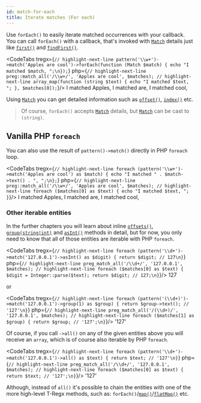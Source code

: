 ```yaml
---
id: match-for-each
title: Iterate matches (For each)
---
```



Use `forEach()` to easily iterate matched occurrences with your callback. You can call `forEach()` with a callback,
that's invoked with [`Match`] details just like [`first()`] and [`findFirst()`].

<CodeTabs
    tregx={`// highlight-next-line
pattern('\\w+')->match('Apples are cool')->forEach(function (Match $match) {
    echo "I matched $match, ";\n});`}
    php={`// highlight-next-line
preg::match_all('/\\w+/', 'Apples are cool', $matches);
// highlight-next-line
array_map(function (string $text) {
    echo "I matched $text, ";
}, $matches[0]);`}/>
<Result text>I matched Apples, I matched are, I matched cool, </Result>

Using [`Match`] you can get detailed information such as [`offset()`], [`index()`] etc.

> Of course, `forEach()` accepts [`Match`] details, but [`Match`] can be cast to `(string)`.

## Vanilla PHP `foreach`

You can also use the result of `pattern()->match()` directly in PHP `foreach` loop.

<CodeTabs
    tregx={`// highlight-next-line
foreach (pattern('\\w+')->match('Apples are cool') as $match) {
    echo "I matched " . $match->text() . ", ";\n};`}
    php={`// highlight-next-line
preg::match_all('/\\w+/', 'Apples are cool', $matches);
// highlight-next-line
foreach ($matches[0] as $text) {
    echo "I matched $text, ";
}`}/>
<Result text>I matched Apples, I matched are, I matched cool, </Result>

### Other iterable entities

In the further chapters you will learn about inline [`offsets()`], [`group(string|int)`] and [`asInt()`] methods in detail,
but for now, you only need to know that all of those entities are iterable with PHP `foreach`.

<CodeTabs
    tregx={`// highlight-next-line
foreach (pattern('\\d+')->match('127.0.0.1')->asInt() as $digit) {
    return $digit; // 127\n}`}
    php={`// highlight-next-line
preg_match_all('/\\d+/', '127.0.0.1', $matches);
// highlight-next-line
foreach ($matches[0] as $text) {
    $digit = Integer::parse($text);
    return $digit; // 127;\n}`}/>
<Result>127</Result>

or

<CodeTabs
    tregx={`// highlight-next-line
foreach (pattern('(\\d+)')->match('127.0.0.1')->group(1) as $group) {
    return $group->text(); // '127'\n}`}
    php={`// highlight-next-line
preg_match_all('/(\\d+)/', '127.0.0.1', $matches);
// highlight-next-line
foreach ($matches[1] as $group) {
    return $group; // '127';\n}`}/>
<Result>'127'</Result>

Of course, if you call `->all()` on any of the given entities above you will receive an `array`, which is of course
also iterable by PHP `foreach`.

<CodeTabs
    tregx={`// highlight-next-line
foreach (pattern('\\d+')->match('127.0.0.1')->all() as $text) {
    return $text; // '127'\n}`}
    php={`// highlight-next-line
preg_match_all('/\\d+/', '127.0.0.1', $matches);
// highlight-next-line
foreach ($matches[0] as $text) {
    return $text; // '127';\n}`}/>
<Result>'127'</Result>

Although, instead of `all()` it's possible to chain the entities with one of the more high-level T-Regx methods, such as:
`forEach()`/[`map()`]/[`flatMap()`] etc.

[`Match`]: match-details.md
[`offset()`]: match-details.md#offsets
[`index()`]: match-details.md#ordinal-value-index
[`first()`]: match-first.mdx
[`findFirst()`]: match-find-first.mdx
[`map()`]: match-map.mdx
[`flatMap()`]: match-flat-map.mdx
[`offsets()`]: match-offsets.mdx#using-inline-offsets-method
[`group(string|int)`]: match-group.mdx
[`asInt()`]: match-as-int.mdx
